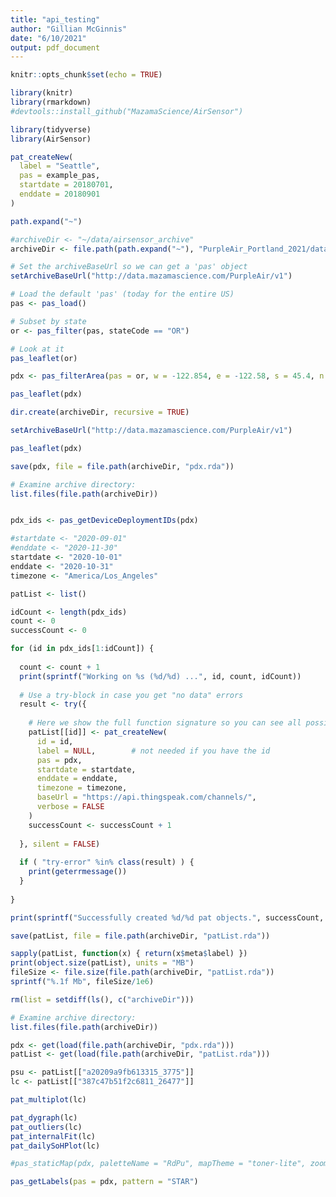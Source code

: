 ```yaml
---
title: "api_testing"
author: "Gillian McGinnis"
date: "6/10/2021"
output: pdf_document
---
```


```r
knitr::opts_chunk$set(echo = TRUE)
```

```r
library(knitr)
library(rmarkdown)
#devtools::install_github("MazamaScience/AirSensor")

library(tidyverse)
library(AirSensor)
```

```r
pat_createNew(
  label = "Seattle", 
  pas = example_pas, 
  startdate = 20180701, 
  enddate = 20180901
)
```

```r
path.expand("~")

#archiveDir <- "~/data/airsensor_archive"
archiveDir <- file.path(path.expand("~"), "PurpleAir_Portland_2021/data/airsensor_archive")
```

```r
# Set the archiveBaseUrl so we can get a 'pas' object
setArchiveBaseUrl("http://data.mazamascience.com/PurpleAir/v1")

# Load the default 'pas' (today for the entire US)
pas <- pas_load()

# Subset by state
or <- pas_filter(pas, stateCode == "OR")

# Look at it
pas_leaflet(or)
```

```r
pdx <- pas_filterArea(pas = or, w = -122.854, e = -122.58, s = 45.4, n = 45.6)

pas_leaflet(pdx)
```

```r

dir.create(archiveDir, recursive = TRUE)

setArchiveBaseUrl("http://data.mazamascience.com/PurpleAir/v1")

pas_leaflet(pdx)

save(pdx, file = file.path(archiveDir, "pdx.rda"))

# Examine archive directory:
list.files(file.path(archiveDir))


pdx_ids <- pas_getDeviceDeploymentIDs(pdx)

#startdate <- "2020-09-01"
#enddate <- "2020-11-30"
startdate <- "2020-10-01"
enddate <- "2020-10-31"
timezone <- "America/Los_Angeles"

patList <- list()

idCount <- length(pdx_ids)
count <- 0 
successCount <- 0

for (id in pdx_ids[1:idCount]) {
  
  count <- count + 1
  print(sprintf("Working on %s (%d/%d) ...", id, count, idCount))
  
  # Use a try-block in case you get "no data" errors
  result <- try({
    
    # Here we show the full function signature so you can see all possible arguments
    patList[[id]] <- pat_createNew(
      id = id,
      label = NULL,        # not needed if you have the id
      pas = pdx,
      startdate = startdate,
      enddate = enddate,
      timezone = timezone,
      baseUrl = "https://api.thingspeak.com/channels/",
      verbose = FALSE
    )
    successCount <- successCount + 1
    
  }, silent = FALSE)
  
  if ( "try-error" %in% class(result) ) {
    print(geterrmessage())
  }
  
}

print(sprintf("Successfully created %d/%d pat objects.", successCount, idCount))

save(patList, file = file.path(archiveDir, "patList.rda"))

sapply(patList, function(x) { return(x$meta$label) })
print(object.size(patList), units = "MB")
fileSize <- file.size(file.path(archiveDir, "patList.rda"))
sprintf("%.1f Mb", fileSize/1e6)
```



```r
rm(list = setdiff(ls(), c("archiveDir")))

# Examine archive directory:
list.files(file.path(archiveDir))
```

```r
pdx <- get(load(file.path(archiveDir, "pdx.rda"))) 
patList <- get(load(file.path(archiveDir, "patList.rda")))

psu <- patList[["a20209a9fb613315_3775"]]
lc <- patList[["387c47b51f2c6811_26477"]]

pat_multiplot(lc)

pat_dygraph(lc)
pat_outliers(lc)
pat_internalFit(lc)
pat_dailySoHPlot(lc)
```

```r
#pas_staticMap(pdx, paletteName = "RdPu", mapTheme = "toner-lite", zoomAdjust = 1)
```


```r
pas_getLabels(pas = pdx, pattern = "STAR")
```


